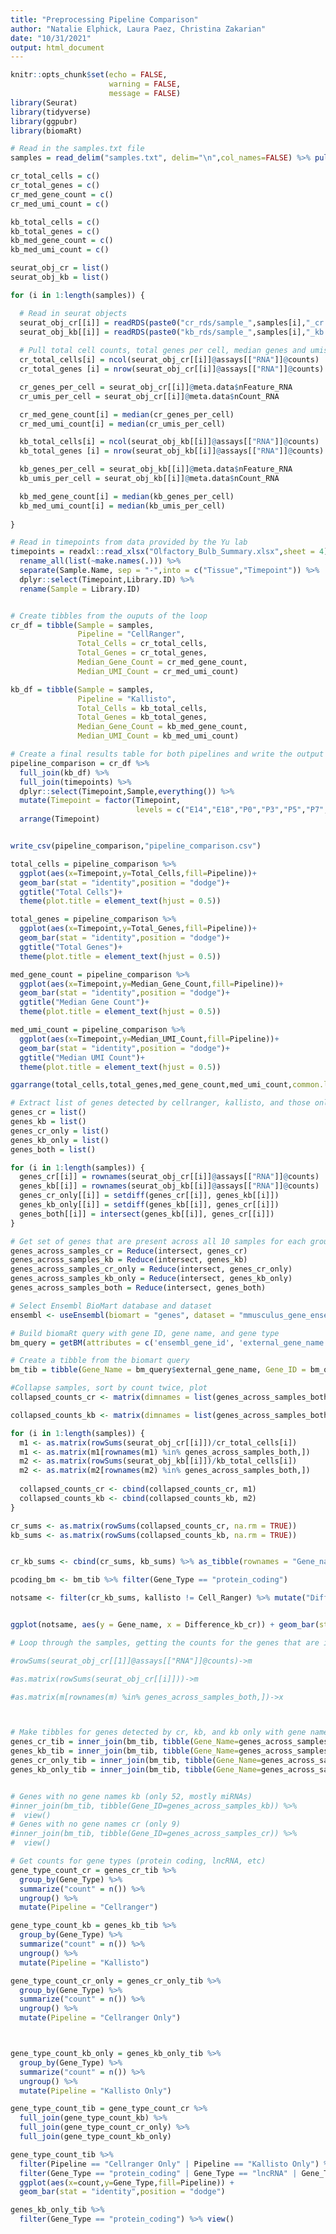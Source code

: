 ```yaml
---
title: "Preprocessing Pipeline Comparison"
author: "Natalie Elphick, Laura Paez, Christina Zakarian"
date: "10/31/2021"
output: html_document
---
```


```r
knitr::opts_chunk$set(echo = FALSE,
                      warning = FALSE,
                      message = FALSE)
library(Seurat)
library(tidyverse)
library(ggpubr)
library(biomaRt)
```

```r
# Read in the samples.txt file 
samples = read_delim("samples.txt", delim="\n",col_names=FALSE) %>% pull(X1)

cr_total_cells = c()
cr_total_genes = c()
cr_med_gene_count = c()
cr_med_umi_count = c()

kb_total_cells = c()
kb_total_genes = c()
kb_med_gene_count = c()
kb_med_umi_count = c()

seurat_obj_cr = list()
seurat_obj_kb = list()

for (i in 1:length(samples)) {

  # Read in seurat objects
  seurat_obj_cr[[i]] = readRDS(paste0("cr_rds/sample_",samples[i],"_cr.rds"))
  seurat_obj_kb[[i]] = readRDS(paste0("kb_rds/sample_",samples[i],"_kb.rds"))
  
  # Pull total cell counts, total genes per cell, median genes and umis per cell
  cr_total_cells[i] = ncol(seurat_obj_cr[[i]]@assays[["RNA"]]@counts)
  cr_total_genes [i] = nrow(seurat_obj_cr[[i]]@assays[["RNA"]]@counts)

  cr_genes_per_cell = seurat_obj_cr[[i]]@meta.data$nFeature_RNA
  cr_umis_per_cell = seurat_obj_cr[[i]]@meta.data$nCount_RNA

  cr_med_gene_count[i] = median(cr_genes_per_cell)
  cr_med_umi_count[i] = median(cr_umis_per_cell)

  kb_total_cells[i] = ncol(seurat_obj_kb[[i]]@assays[["RNA"]]@counts)
  kb_total_genes [i] = nrow(seurat_obj_kb[[i]]@assays[["RNA"]]@counts)

  kb_genes_per_cell = seurat_obj_kb[[i]]@meta.data$nFeature_RNA
  kb_umis_per_cell = seurat_obj_kb[[i]]@meta.data$nCount_RNA

  kb_med_gene_count[i] = median(kb_genes_per_cell)
  kb_med_umi_count[i] = median(kb_umis_per_cell)
  
}
```

```r

# Read in timepoints from data provided by the Yu lab
timepoints = readxl::read_xlsx("Olfactory_Bulb_Summary.xlsx",sheet = 4) %>%
  rename_all(list(~make.names(.))) %>%
  separate(Sample.Name, sep = "-",into = c("Tissue","Timepoint")) %>%
  dplyr::select(Timepoint,Library.ID) %>%
  rename(Sample = Library.ID)


# Create tibbles from the ouputs of the loop
cr_df = tibble(Sample = samples,
               Pipeline = "CellRanger",
               Total_Cells = cr_total_cells,
               Total_Genes = cr_total_genes,
               Median_Gene_Count = cr_med_gene_count,
               Median_UMI_Count = cr_med_umi_count)

kb_df = tibble(Sample = samples,
               Pipeline = "Kallisto",
               Total_Cells = kb_total_cells,
               Total_Genes = kb_total_genes,
               Median_Gene_Count = kb_med_gene_count,
               Median_UMI_Count = kb_med_umi_count)

# Create a final results table for both pipelines and write the output
pipeline_comparison = cr_df %>%
  full_join(kb_df) %>%
  full_join(timepoints) %>%
  dplyr::select(Timepoint,Sample,everything()) %>%
  mutate(Timepoint = factor(Timepoint,
                            levels = c("E14","E18","P0","P3","P5","P7","P10","P14","P21","Adult"))) %>%
  arrange(Timepoint)


write_csv(pipeline_comparison,"pipeline_comparison.csv")

```

```r
total_cells = pipeline_comparison %>%
  ggplot(aes(x=Timepoint,y=Total_Cells,fill=Pipeline))+
  geom_bar(stat = "identity",position = "dodge")+
  ggtitle("Total Cells")+
  theme(plot.title = element_text(hjust = 0.5))

total_genes = pipeline_comparison %>%
  ggplot(aes(x=Timepoint,y=Total_Genes,fill=Pipeline))+
  geom_bar(stat = "identity",position = "dodge")+
  ggtitle("Total Genes")+
  theme(plot.title = element_text(hjust = 0.5))

med_gene_count = pipeline_comparison %>%
  ggplot(aes(x=Timepoint,y=Median_Gene_Count,fill=Pipeline))+
  geom_bar(stat = "identity",position = "dodge")+
  ggtitle("Median Gene Count")+
  theme(plot.title = element_text(hjust = 0.5))

med_umi_count = pipeline_comparison %>%
  ggplot(aes(x=Timepoint,y=Median_UMI_Count,fill=Pipeline))+
  geom_bar(stat = "identity",position = "dodge")+
  ggtitle("Median UMI Count")+
  theme(plot.title = element_text(hjust = 0.5))
```

```r
ggarrange(total_cells,total_genes,med_gene_count,med_umi_count,common.legend = TRUE)
```




```r
# Extract list of genes detected by cellranger, kallisto, and those only detected by either cellranger or kallisto 
genes_cr = list()
genes_kb = list()
genes_cr_only = list()
genes_kb_only = list()
genes_both = list()

for (i in 1:length(samples)) {
  genes_cr[[i]] = rownames(seurat_obj_cr[[i]]@assays[["RNA"]]@counts)
  genes_kb[[i]] = rownames(seurat_obj_kb[[i]]@assays[["RNA"]]@counts)
  genes_cr_only[[i]] = setdiff(genes_cr[[i]], genes_kb[[i]])
  genes_kb_only[[i]] = setdiff(genes_kb[[i]], genes_cr[[i]])
  genes_both[[i]] = intersect(genes_kb[[i]], genes_cr[[i]])
}

# Get set of genes that are present across all 10 samples for each group
genes_across_samples_cr = Reduce(intersect, genes_cr)
genes_across_samples_kb = Reduce(intersect, genes_kb)
genes_across_samples_cr_only = Reduce(intersect, genes_cr_only)
genes_across_samples_kb_only = Reduce(intersect, genes_kb_only)
genes_across_samples_both = Reduce(intersect, genes_both)
```

```r
# Select Ensembl BioMart database and dataset
ensembl <- useEnsembl(biomart = "genes", dataset = "mmusculus_gene_ensembl")

# Build biomaRt query with gene ID, gene name, and gene type
bm_query = getBM(attributes = c('ensembl_gene_id', 'external_gene_name', 'gene_biotype'), mart = ensembl)

# Create a tibble from the biomart query 
bm_tib = tibble(Gene_Name = bm_query$external_gene_name, Gene_ID = bm_query$ensembl_gene_id, Gene_Type = bm_query$gene_biotype)
```

```r
#Collapse samples, sort by count twice, plot
collapsed_counts_cr <- matrix(dimnames = list(genes_across_samples_both), nrow = length(genes_across_samples_both))

collapsed_counts_kb <- matrix(dimnames = list(genes_across_samples_both), nrow = length(genes_across_samples_both))

for (i in 1:length(samples)) {
  m1 <- as.matrix(rowSums(seurat_obj_cr[[i]])/cr_total_cells[i])
  m1 <- as.matrix(m1[rownames(m1) %in% genes_across_samples_both,])
  m2 <- as.matrix(rowSums(seurat_obj_kb[[i]])/kb_total_cells[i])
  m2 <- as.matrix(m2[rownames(m2) %in% genes_across_samples_both,])
  
  collapsed_counts_cr <- cbind(collapsed_counts_cr, m1)
  collapsed_counts_kb <- cbind(collapsed_counts_kb, m2)
}

cr_sums <- as.matrix(rowSums(collapsed_counts_cr, na.rm = TRUE))
kb_sums <- as.matrix(rowSums(collapsed_counts_kb, na.rm = TRUE))


cr_kb_sums <- cbind(cr_sums, kb_sums) %>% as_tibble(rownames = "Gene_name") %>% rename("Cell_Ranger" = V1, "kallisto" = V2)

pcoding_bm <- bm_tib %>% filter(Gene_Type == "protein_coding") 

notsame <- filter(cr_kb_sums, kallisto != Cell_Ranger) %>% mutate("Difference_kb_cr" = kallisto - Cell_Ranger) %>% filter(abs(Difference_kb_cr) > 50) %>% filter(Gene_name %in% pcoding_bm$Gene_Name)


ggplot(notsame, aes(y = Gene_name, x = Difference_kb_cr)) + geom_bar(stat = "identity") 

# Loop through the samples, getting the counts for the genes that are in genes_across_samples_both and storing each in a matrix

#rowSums(seurat_obj_cr[[1]]@assays[["RNA"]]@counts)->m 

#as.matrix(rowSums(seurat_obj_cr[[i]]))->m

#as.matrix(m[rownames(m) %in% genes_across_samples_both,])->x




```




```r
# Make tibbles for genes detected by cr, kb, and kb only with gene names, IDs, and types using biomart tibble
genes_cr_tib = inner_join(bm_tib, tibble(Gene_Name=genes_across_samples_cr)) 
genes_kb_tib = inner_join(bm_tib, tibble(Gene_Name=genes_across_samples_kb))
genes_cr_only_tib = inner_join(bm_tib, tibble(Gene_Name=genes_across_samples_cr_only))
genes_kb_only_tib = inner_join(bm_tib, tibble(Gene_Name=genes_across_samples_kb_only))


# Genes with no gene names kb (only 52, mostly miRNAs)
#inner_join(bm_tib, tibble(Gene_ID=genes_across_samples_kb)) %>%
#  view()
# Genes with no gene names cr (only 9)
#inner_join(bm_tib, tibble(Gene_ID=genes_across_samples_cr)) %>%
#  view()

```

```r
# Get counts for gene types (protein coding, lncRNA, etc)
gene_type_count_cr = genes_cr_tib %>%
  group_by(Gene_Type) %>%
  summarize("count" = n()) %>%
  ungroup() %>%
  mutate(Pipeline = "Cellranger")

gene_type_count_kb = genes_kb_tib %>%
  group_by(Gene_Type) %>%
  summarize("count" = n()) %>%
  ungroup() %>%
  mutate(Pipeline = "Kallisto")

gene_type_count_cr_only = genes_cr_only_tib %>%
  group_by(Gene_Type) %>%
  summarize("count" = n()) %>%
  ungroup() %>%
  mutate(Pipeline = "Cellranger Only")



gene_type_count_kb_only = genes_kb_only_tib %>%
  group_by(Gene_Type) %>%
  summarize("count" = n()) %>%
  ungroup() %>%
  mutate(Pipeline = "Kallisto Only")

gene_type_count_tib = gene_type_count_cr %>%
  full_join(gene_type_count_kb) %>%
  full_join(gene_type_count_cr_only) %>%
  full_join(gene_type_count_kb_only)

```
```r
gene_type_count_tib %>%
  filter(Pipeline == "Cellranger Only" | Pipeline == "Kallisto Only") %>%
  filter(Gene_Type == "protein_coding" | Gene_Type == "lncRNA" | Gene_Type == "processed_pseudogene") %>%
  ggplot(aes(x=count,y=Gene_Type,fill=Pipeline)) +
  geom_bar(stat = "identity",position = "dodge")
```
```r
genes_kb_only_tib %>%
  filter(Gene_Type == "protein_coding") %>% view()
```

